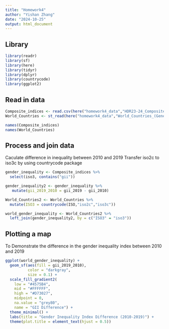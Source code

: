```yaml
---
title: "Homework4"
author: "Yishan Zhang"
date: "2024-10-25"
output: html_document
---
```

## Library
```r
library(readr)
library(sf)
library(here)
library(tidyr)
library(dplyr)
library(countrycode)
library(ggplot2)
```

## Read in data
```r
Composite_indices <- read.csv(here("homework4_data","HDR23-24_Composite_indices_complete_time_series.csv"))
World_Countries <- st_read(here("homework4_data","World_Countries_(Generalized)_9029012925078512962.geojson" ))

names(Composite_indices)
names(World_Countries)

```

## Process and join data
Caculate difference in inequality between 2010 and 2019
Transfer iso2c to iso3c by using countrycode package
```r
gender_inequality <- Composite_indices %>%
  select(iso3, contains("gii"))

gender_inequality2 <- gender_inequality %>%
   mutate(gii_2019_2010 = gii_2019 - gii_2010)

World_Countries2 <- World_Countries %>%
  mutate(ISO3 = countrycode(ISO,"iso2c","iso3c"))

world_gender_inequality <- World_Countries2 %>%
  left_join(gender_inequality2, by = c("ISO3" = "iso3"))


```

## Plotting a map 
To Demonstrate the difference in the gender inequality index between 2010 and 2019
```r
ggplot(world_gender_inequality) + 
  geom_sf(aes(fill = gii_2019_2010), 
          color = "darkgray", 
          size = 0.1) + 
  scale_fill_gradient2(
    low = "#4575B4", 
    mid = "#FFFFFF", 
    high = "#D73027", 
    midpoint = 0, 
    na.value = "grey80", 
    name = "GII Difference") + 
  theme_minimal() + 
  labs(title = "Gender Inequality Index Difference (2010-2019)") + 
  theme(plot.title = element_text(hjust = 0.5))
```

